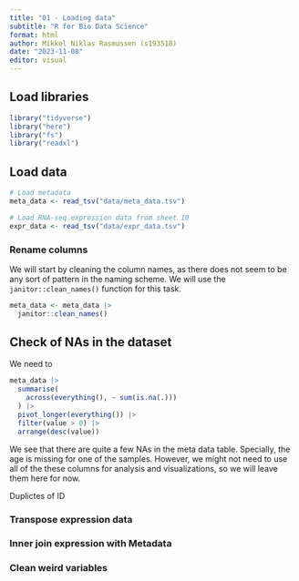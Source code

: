 ---
title: "01 - Loading data"
subtitle: "R for Bio Data Science"
format: html
author: Mikkel Niklas Rasmussen (s193518)
date: "2023-11-08"
editor: visual
---

## Load libraries

```{r}
library("tidyverse")
library("here")
library("fs")
library("readxl")
```

## Load data
```{r}
# Load metadata
meta_data <- read_tsv("data/meta_data.tsv")

# Load RNA-seq expression data from sheet 10
expr_data <- read_tsv("data/expr_data.tsv")
```

### Rename columns
We will start by cleaning the column names, as there does not seem to be any sort of pattern in the naming scheme. We will use the `janitor::clean_names()` function for this task.

```{r}
meta_data <- meta_data |>
  janitor::clean_names()
```


## Check of NAs in the dataset
We need to 
```{r}
meta_data |>
  summarise(
    across(everything(), ~ sum(is.na(.)))
  ) |>
  pivot_longer(everything()) |>
  filter(value > 0) |>
  arrange(desc(value))
```

We see that there are quite a few NAs in the meta data table. Specially, the age is missing for one of the samples. However, we might not need to use all of the these columns for analysis and visualizations, so we will leave them here for now. 

Duplictes of ID


### Transpose expression data


### Inner join expression with Metadata

### Clean weird variables


